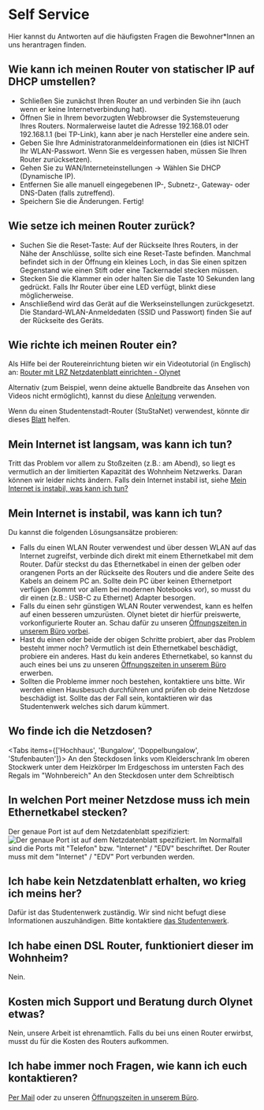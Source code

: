 
# Self Service

Hier kannst du Antworten auf die häufigsten Fragen die Bewohner\*Innen an uns
herantragen finden.

## Wie kann ich meinen Router von statischer IP auf DHCP umstellen?

- Schließen Sie zunächst Ihren Router an und verbinden Sie ihn (auch wenn er keine Internetverbindung hat).
- Öffnen Sie in Ihrem bevorzugten Webbrowser die Systemsteuerung Ihres Routers. Normalerweise lautet die Adresse 192.168.01 oder 192.168.1.1 (bei TP-Link), kann aber je nach Hersteller eine andere sein.
- Geben Sie Ihre Administratoranmeldeinformationen ein (dies ist NICHT Ihr WLAN-Passwort. Wenn Sie es vergessen haben, müssen Sie Ihren Router zurücksetzen).
- Gehen Sie zu WAN/Interneteinstellungen -> Wählen Sie DHCP (Dynamische IP).
- Entfernen Sie alle manuell eingegebenen IP-, Subnetz-, Gateway- oder DNS-Daten (falls zutreffend).
- Speichern Sie die Änderungen. Fertig!

## Wie setze ich meinen Router zurück?

- Suchen Sie die Reset-Taste: Auf der Rückseite Ihres Routers, in der Nähe der Anschlüsse, sollte sich eine Reset-Taste befinden. Manchmal befindet sich in der Öffnung ein kleines Loch, in das Sie einen spitzen Gegenstand wie einen Stift oder eine Tackernadel stecken müssen.
- Stecken Sie die Klammer ein oder halten Sie die Taste 10 Sekunden lang gedrückt. Falls Ihr Router über eine LED verfügt, blinkt diese möglicherweise.
- Anschließend wird das Gerät auf die Werkseinstellungen zurückgesetzt. Die Standard-WLAN-Anmeldedaten (SSID und Passwort) finden Sie auf der Rückseite des Geräts.

## Wie richte ich meinen Router ein?

Als Hilfe bei der Routereinrichtung bieten wir ein Videotutorial (in Englisch)
an: [Router mit LRZ Netzdatenblatt einrichten - Olynet](https://youtu.be/cfi3lpi6sKQ)

Alternativ (zum Beispiel, wenn deine aktuelle Bandbreite das Ansehen von Videos nicht ermöglicht), kannst du diese [Anleitung](https://github.com/Lo4nsh4rk/wiki/files/11143057/TL-WR940N.Config_de.pdf) verwenden.

Wenn du einen Studentenstadt-Router (StuStaNet) verwendest, könnte dir dieses [Blatt](https://github.com/OlyNet/wiki/files/11082563/StuStaNet_de.pdf) helfen.

## Mein Internet ist langsam, was kann ich tun?

Tritt das Problem vor allem zu Stoßzeiten (z.B.: am Abend),
so liegt es vermutlich an der limitierten Kapazität des Wohnheim Netzwerks.
Daran können wir leider nichts ändern. Falls dein Internet instabil ist, siehe
[Mein Internet is instabil, was kann ich tun?](#mein-internet-is-instabil-was-kann-ich-tun)

## Mein Internet is instabil, was kann ich tun?

Du kannst die folgenden Lösungsansätze probieren:

- Falls du einen WLAN Router verwendest und über dessen WLAN auf das Internet zugreifst,
  verbinde dich direkt mit einem Ethernetkabel mit dem Router. Dafür steckst du das
  Ethernetkabel in einen der gelben oder orangenen Ports an der Rückseite des Routers
  und die andere Seite des Kabels an deinem PC an. Sollte dein PC über
  keinen Ethernetport verfügen (kommt vor allem bei modernen Notebooks vor), so
  musst du dir einen (z.B.: USB-C zu Ethernet) Adapter besorgen.
- Falls du einen sehr günstigen WLAN Router verwendest, kann es helfen auf
  einen besseren umzurüsten. Olynet bietet dir hierfür preiswerte, vorkonfigurierte
  Router an. Schau dafür zu unseren [Öffnungszeiten in unserem Büro vorbei](/#öffnungszeiten).
- Hast du einen oder beide der obigen Schritte probiert, aber das Problem besteht immer noch?
  Vermutlich ist dein Ethernetkabel beschädigt, probiere ein anderes. Hast du kein anderes
  Ethernetkabel, so kannst du auch eines bei uns zu unseren [Öffnungszeiten in unserem Büro](/#öffnungszeiten)
  erwerben.
- Sollten die Probleme immer noch bestehen, kontaktiere uns bitte. Wir werden einen
  Hausbesuch durchführen und prüfen ob deine Netzdose beschädigt ist. Sollte das
  der Fall sein, kontaktieren wir das Studentenwerk welches sich darum kümmert.

## Wo finde ich die Netzdosen?

<Tabs items={['Hochhaus', 'Bungalow', 'Doppelbungalow', 'Stufenbauten']}>
  <Tab>
    An den Steckdosen links vom Kleiderschrank
  </Tab>
  <Tab>
    Im oberen Stockwerk unter dem Heizkörper
  </Tab>
  <Tab>
    Im Erdgeschoss im untersten Fach des Regals im "Wohnbereich"
  </Tab>
  <Tab>
    An den Steckdosen unter dem Schreibtisch
  </Tab>
</Tabs>

## In welchen Port meiner Netzdose muss ich mein Ethernetkabel stecken?

Der genaue Port ist auf dem Netzdatenblatt spezifiziert:
![Der genaue Port ist auf dem Netzdatenblatt spezifiziert.](../public/Dose.png)
Im Normalfall sind die Ports mit "Telefon" bzw. "Internet" / "EDV" beschriftet. Der Router muss
mit dem "Internet" / "EDV" Port verbunden werden.

## Ich habe kein Netzdatenblatt erhalten, wo krieg ich meins her?

Dafür ist das Studentenwerk zuständig. Wir sind nicht befugt diese
Informationen auszuhändigen. Bitte kontaktiere [das Studentenwerk](mailto:wohnen-team1@stwm.de).

## Ich habe einen DSL Router, funktioniert dieser im Wohnheim?

Nein.

## Kosten mich Support und Beratung durch Olynet etwas?

Nein, unsere Arbeit ist ehrenamtlich. Falls du bei uns einen Router erwirbst,
musst du für die Kosten des Routers aufkommen.

## Ich habe immer noch Fragen, wie kann ich euch kontaktieren?

[Per Mail](mailto:office@olynet.club) oder zu unseren [Öffnungszeiten in unserem Büro](/#öffnungszeiten).
